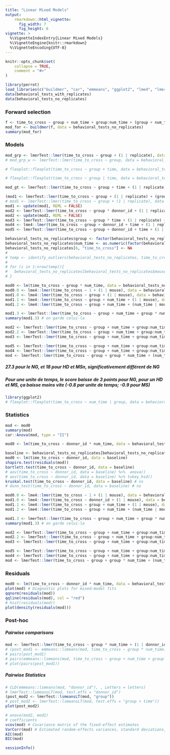 ```yaml
---
title: "Linear Mixed Models"
output:
    rmarkdown::html_vignette:
      fig_width: 7
      fig_height: 6
vignette: >
  %\VignetteIndexEntry{Linear Mixed Models}
  %\VignetteEngine{knitr::rmarkdown}
  %\VignetteEncoding{UTF-8}
---
```


```r
knitr::opts_chunk$set(
    collapse = TRUE,
    comment = "#>"
)
```

```r
library(perrot)
load_libraries(c("buildmer", "car", "emmeans", "ggplot2", "lme4", "lmerTest", "perrot", "readxl", "reshape2", "wesanderson"))
data(behavioral_tests_with_replicates)
data(behavioral_tests_no_replicates)
```

### Forward selection
```r
f <- time_to_cross ~ group + num_time + group:num_time + (group + num_time + group:num_time | mouse)
mod_for <- buildmer(f, data = behavioral_tests_no_replicates)
summary(mod_for)
```

### Models
```r
mod_grp <- lmerTest::lmer(time_to_cross ~ group + (1 | replicate), data = behavioral_tests_with_replicates)
# mod_grp_w <- lmerTest::lmer(time_to_cross ~ group, data = behavioral_tests_no_replicates)
```

```r
# flexplot::flexplot(time_to_cross ~ group + time, data = behavioral_tests_no_replicates)
```
```r
# flexplot::flexplot(time_to_cross ~ group | time, data = behavioral_tests_no_replicates)
```

```r
mod_gt <- lmerTest::lmer(time_to_cross ~ group + time + (1 | replicate), data = behavioral_tests_with_replicates)
```

```r
(mod1 <- lmerTest::lmer(time_to_cross ~ group + (1 | replicate) + (group | time), data = behavioral_tests_with_replicates))
# mod1 <- lmerTest::lmer(time_to_cross ~ group + (1 | replicate), data = behavioral_tests_with_replicates)
mod1 <- update(mod1, REML = FALSE)
mod2 <- lmerTest::lmer(time_to_cross ~ group * donnor_id + (1 | replicate) + (1 | mouse), data = behavioral_tests_with_replicates)
mod2 <- update(mod2, REML = FALSE)
mod3 <- lmerTest::lmer(time_to_cross ~ group * time + (1 | replicate) + (1 | donnor_id / mouse), data = behavioral_tests_with_replicates)
mod4 <- lme4::lmer(time_to_cross ~ group + donnor_id + time + (1 | replicate), data = behavioral_tests_with_replicates)
mod5 <- lmerTest::lmer(time_to_cross ~ group + donnor_id + time + (1 | replicate), data = behavioral_tests_with_replicates)
```

```r
behavioral_tests_no_replicates$group <- factor(behavioral_tests_no_replicates$group, levels = c("NG", "HD", "MS"))
behavioral_tests_no_replicates$num_time <- as.numeric(factor(behavioral_tests_no_replicates$time, levels = c("Before-Surgery", "1 Week", "1 Month", "2 Months", "3 Months")))
behavioral_tests_no_replicates[6, "time_to_cross"] <- NA
#
# temp <- identify_outliers(behavioral_tests_no_replicates, time_to_cross)
#
# for (i in 1:nrow(temp)){
#   behavioral_tests_no_replicates[behavioral_tests_no_replicates$mouse==temp$mouse[i]&behavioral_tests_no_replicates$time==temp$time[i],]$time_to_cross <- NA
# }
```

```r
mod0 <- lm(time_to_cross ~ group * num_time, data = behavioral_tests_no_replicates)
mod0.0 <- lme4::lmer(time_to_cross ~ 1 + (1 | mouse), data = behavioral_tests_no_replicates)
mod1.0 <- lme4::lmer(time_to_cross ~ group + (1 | mouse), data = behavioral_tests_no_replicates) # ns
mod1.1 <- lme4::lmer(time_to_cross ~ group + num_time + (1 | mouse), data = behavioral_tests_no_replicates) # *
mod1.2 <- lme4::lmer(time_to_cross ~ group + num_time + (num_time | mouse), data = behavioral_tests_no_replicates) # *

mod1.3 <- lmerTest::lmer(time_to_cross ~ group + num_time + group * num_time + (1 | mouse), data = behavioral_tests_no_replicates) # *
summary(mod1.3) # on garde celui-la

mod2 <- lmerTest::lmer(time_to_cross ~ group + num_time + group:num_time + (num_time | mouse), data = behavioral_tests_no_replicates)
mod2.2 <- lmerTest::lmer(time_to_cross ~ group + num_time + group:num_time + (num_time + group:num_time | mouse), data = behavioral_tests_no_replicates) # ns par rapport au 1.3
mod3 <- lmerTest::lmer(time_to_cross ~ group + num_time + group:num_time + (num_time | mouse) + (1 | donnor_id), data = behavioral_tests_no_replicates)

mod5 <- lmerTest::lmer(time_to_cross ~ group + num_time + group:num_time + (group:num_time + num_time - 1 | mouse) + (group + group:num_time | donnor_id), data = behavioral_tests_no_replicates) # *
mod4 <- lmerTest::lmer(time_to_cross ~ group + num_time + group:num_time + (group:num_time | mouse) + (1 | donnor_id), data = behavioral_tests_no_replicates)
mod <- lmerTest::lmer(time_to_cross ~ group + group * num_time + (num_time | mouse) + (1 | donnor_id), data = behavioral_tests_no_replicates)
```
##### 27.3 pour le NG, et 18 pour HD et MSn, significativement différent de NG
##### Pour une unite de temps, le score baisse de 3 points pour NG, pour un HD et MS, ça baisse moins vite (-0.8 par unite de temps; -0.9 pour MS)
```r
library(ggplot2)
# flexplot::flexplot(time_to_cross ~ num_time | group, data = behavioral_tests_no_replicates)
```

### Statistics
```r
mod <- mod0
summary(mod)
car::Anova(mod, type = "II")
```

```r
mod0 <- lm(time_to_cross ~ donnor_id * num_time, data = behavioral_tests_no_replicates)

baseline <- behavioral_tests_no_replicates[behavioral_tests_no_replicates$time == "Before-Surgery", ]
mod0 <- lm(time_to_cross ~ donnor_id, data = baseline)
shapiro.test(residuals(mod))
bartlett.test(time_to_cross ~ donnor_id, data = baseline)
# aov(time_to_cross ~ donnor_id, data = baseline) %>%  anova()
# aov(time_to_cross ~ donnor_id, data = baseline) %>% tukey_hsd()
kruskal.test(time_to_cross ~ donnor_id, data = baseline) # ns
# dunn_test(time_to_cross ~ donnor_id, data = baseline) # ns

mod0.0 <- lme4::lmer(time_to_cross ~ 1 + (1 | mouse), data = behavioral_tests_no_replicates)
mod1.0 <- lme4::lmer(time_to_cross ~ donnor_id + (1 | mouse), data = behavioral_tests_no_replicates) # ns
mod1.1 <- lme4::lmer(time_to_cross ~ group + num_time + (1 | mouse), data = behavioral_tests_no_replicates) # *
mod1.2 <- lme4::lmer(time_to_cross ~ group + num_time + (num_time | mouse), data = behavioral_tests_no_replicates) # *

mod1.3 <- lmerTest::lmer(time_to_cross ~ group + num_time + group * num_time + (1 | mouse), data = behavioral_tests_no_replicates) # *
summary(mod1.3) # on garde celui-la

mod2 <- lmerTest::lmer(time_to_cross ~ group + num_time + group:num_time + (num_time | mouse), data = behavioral_tests_no_replicates)
mod2.2 <- lmerTest::lmer(time_to_cross ~ group + num_time + group:num_time + (num_time + group:num_time | mouse), data = behavioral_tests_no_replicates) # ns par rapport au 1.3
mod3 <- lmerTest::lmer(time_to_cross ~ group + num_time + group:num_time + (num_time | mouse) + (1 | donnor_id), data = behavioral_tests_no_replicates)

mod5 <- lmerTest::lmer(time_to_cross ~ group + num_time + group:num_time + (group:num_time + num_time - 1 | mouse) + (group + group:num_time | donnor_id), data = behavioral_tests_no_replicates) # *
mod4 <- lmerTest::lmer(time_to_cross ~ group + num_time + group:num_time + (group:num_time | mouse) + (1 | donnor_id), data = behavioral_tests_no_replicates)
mod <- lmerTest::lmer(time_to_cross ~ group + group * num_time + (num_time | mouse) + (1 | donnor_id), data = behavioral_tests_no_replicates)
```

### Residuals
```r
mod0 <- lm(time_to_cross ~ donnor_id * num_time, data = behavioral_tests_no_replicates)
plot(mod) # Diagnostic plots for mixed-model fits
qqnorm(residuals(mod))
qqline(residuals(mod), col = "red")
# hist(residuals(mod))
plot(density(residuals(mod)))
```

### Post-hoc

##### Pairwise comparisons
```r
mod <- lmerTest::lmer(time_to_cross ~ group * num_time + (1 | donnor_id / mouse), data = behavioral_tests_no_replicates)
# (post_mod1 <- emmeans::lsmeans(mod, time_to_cross ~ group * num_time))
# pairs(post_mod1)
# pairs(emmeans::lsmeans(mod, time_to_cross ~ group + num_time + group * num_time ))
# plot(pairs(post_mod1))
```

##### Pairwise Statistics
```r
# CLD(emmeans::lsmeans(mod, "donnor_id"), , Letters = letters)
# lmerTest::lsmeansLT(mod, test.effs = "donnor_id")
(post_mod2 <- lmerTest::lsmeansLT(mod, "group"))
# post_mod2 <- lmerTest::lsmeansLT(mod, test.effs = "group + time"))
plot(post_mod2)
```

```r
# anova(mod2, mod1)
# coefficients
vcov(mod) # Covariance matrix of the fixed-effect estimates
VarCorr(mod) # Estimated random-effects variances, standard deviations, and correlations
AIC(mod)
BIC(mod)
```

```r
sessionInfo()
```
